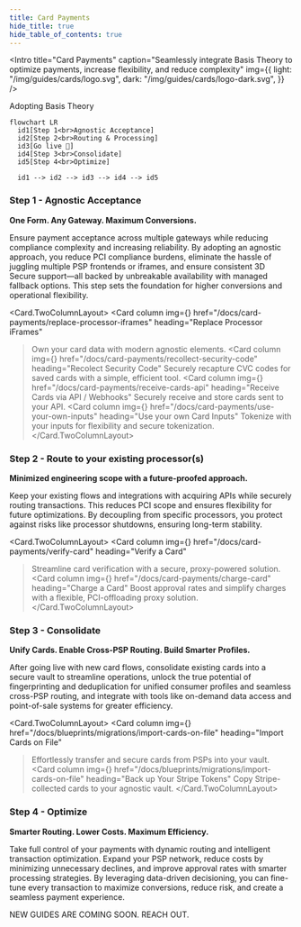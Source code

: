 ```yaml
---
title: Card Payments
hide_title: true
hide_table_of_contents: true
---
```



<Intro
  title="Card Payments"
  caption="Seamlessly integrate Basis Theory to optimize payments, increase flexibility, and reduce complexity"
  img={{
    light: "/img/guides/cards/logo.svg",
    dark: "/img/guides/cards/logo-dark.svg",
  }}
/>

Adopting Basis Theory

```mermaid
flowchart LR
  id1[Step 1<br>Agnostic Acceptance]
  id2[Step 2<br>Routing & Processing]
  id3[Go live 🚀]
  id4[Step 3<br>Consolidate]
  id5[Step 4<br>Optimize]

  id1 --> id2 --> id3 --> id4 --> id5
```


### Step 1 - Agnostic Acceptance

**One Form. Any Gateway. Maximum Conversions.**

Ensure payment acceptance across multiple gateways while reducing compliance complexity and increasing reliability. By adopting an agnostic approach, you reduce PCI compliance burdens, eliminate the hassle of juggling multiple PSP frontends or iframes, and ensure consistent 3D Secure support—all backed by unbreakable availability with managed fallback options. This step sets the foundation for higher conversions and operational flexibility.

<Card.TwoColumnLayout>
  <Card
    column
    img={<CollectCards/>}
    href="/docs/card-payments/replace-processor-iframes"
    heading="Replace Processor iFrames"
  >Own your card data with modern agnostic elements.</Card>
  <Card
    column
    img={<SetCardPin/>}
    href="/docs/card-payments/recollect-security-code"
    heading="Recolect Security Code"
  >Securely recapture CVC codes for saved cards with a simple, efficient tool.</Card>
  <Card
    column
    img={<ReceiveCards/>}
    href="/docs/card-payments/receive-cards-api"
    heading="Receive Cards via API / Webhooks"
  >Securely receive and store cards sent to your API.</Card>
  <Card
    column
    img={<CollectCards/>}
    href="/docs/card-payments/use-your-own-inputs"
    heading="Use your own Card Inputs"
  >Tokenize with your inputs for flexibility and secure tokenization.</Card>
</Card.TwoColumnLayout>

### Step 2 - Route to your existing processor(s)

**Minimized engineering scope with a future-proofed approach.**

Keep your existing flows and integrations with acquiring APIs while securely routing transactions. This reduces PCI scope and ensures flexibility for future optimizations. By decoupling from specific processors, you protect against risks like processor shutdowns, ensuring long-term stability.

<Card.TwoColumnLayout>
  <Card
    column
    img={<ProcessCards/>}
    href="/docs/card-payments/verify-card"
    heading="Verify a Card"
  >Streamline card verification with a secure, proxy-powered solution.</Card>
  <Card
    column
    img={<ProcessCards/>}
    href="/docs/card-payments/charge-card"
    heading="Charge a Card"
  >Boost approval rates and simplify charges with a flexible, PCI-offloading proxy solution.</Card>
</Card.TwoColumnLayout>

### Step 3 - Consolidate

**Unify Cards. Enable Cross-PSP Routing. Build Smarter Profiles.**

After going live with new card flows, consolidate existing cards into a secure vault to streamline operations, unlock the true potential of fingerprinting and deduplication for unified consumer profiles and seamless cross-PSP routing, and integrate with tools like on-demand data access and point-of-sale systems for greater efficiency.

<Card.TwoColumnLayout>
  <Card
    column
    img={<ProcessCards/>}
    href="/docs/blueprints/migrations/import-cards-on-file"
    heading="Import Cards on File"
  >Effortlessly transfer and secure cards from PSPs into your vault.</Card>
  <Card
    column
    img={<ProcessCards/>}
    href="/docs/blueprints/migrations/import-cards-on-file"
    heading="Back up Your Stripe Tokens"
  >Copy Stripe-collected cards to your agnostic vault.</Card>
</Card.TwoColumnLayout>

[//]: # (TODO: add detokenization APIs and POS)

### Step 4 - Optimize

**Smarter Routing. Lower Costs. Maximum Efficiency.**

Take full control of your payments with dynamic routing and intelligent transaction optimization. Expand your PSP network, reduce costs by minimizing unnecessary declines, and improve approval rates with smarter processing strategies. By leveraging data-driven decisioning, you can fine-tune every transaction to maximize conversions, reduce risk, and create a seamless payment experience.

NEW GUIDES ARE COMING SOON. REACH OUT.
